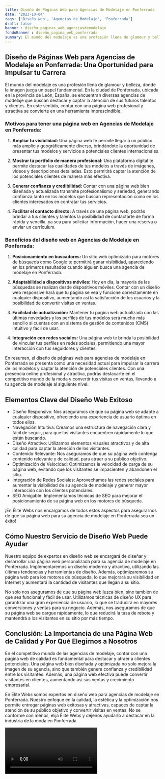 ```yaml
---
title: Diseño de Páginas Web para Agencias de Modelaje en Ponferrada
date: '2023-10-04'
tags: ['Diseño web', 'Agencias de Modelaje', 'Ponferrada']
draft: false
banner : diseño_paginas_web_agenciasdemodelaje
fondoBanner : diseño_pagina_web_ponferrada
summary: El mundo del modelaje es una profesión llena de glamour y belleza, donde la imagen juega un papel fundamental. En la ciudad de Ponferrada, ubicada en la provincia de León, España, se encuentran diversas agencias de modelaje que buscan destacar y captar la atención de sus futuros talentos y clientes. En este sentido, contar con una página web profesional y atractiva se convierte en una herramienta imprescindible.
---
```


## **Diseño de Páginas Web para Agencias de Modelaje en Ponferrada: Una Oportunidad para Impulsar tu Carrera**

El mundo del modelaje es una profesión llena de glamour y belleza, donde la imagen juega un papel fundamental. En la ciudad de Ponferrada, ubicada en la provincia de León, España, se encuentran diversas agencias de modelaje que buscan destacar y captar la atención de sus futuros talentos y clientes. En este sentido, contar con una página web profesional y atractiva se convierte en una herramienta imprescindible.

### **Motivos para tener una página web en Agencias de Modelaje en Ponferrada:**

1. **Ampliar tu visibilidad:** Una página web te permite llegar a un público más amplio y geográficamente diverso, brindándote la oportunidad de presentar tus modelos y servicios a potenciales clientes internacionales.

2. **Mostrar tu portfolio de manera profesional:** Una plataforma digital te permite destacar las cualidades de tus modelos a través de imágenes, vídeos y descripciones detalladas. Esto permitirá captar la atención de los potenciales clientes de manera más efectiva.

3. **Generar confianza y credibilidad:** Contar con una página web bien diseñada y actualizada transmite profesionalismo y seriedad, generando confianza tanto en los modelos que buscan representación como en los clientes interesados en contratar tus servicios.

4. **Facilitar el contacto directo:** A través de una página web, podrás brindar a tus clientes y talentos la posibilidad de contactarte de forma rápida y sencilla, ya sea para solicitar información, hacer una reserva o enviar un currículum.

### **Beneficios del diseño web en Agencias de Modelaje en Ponferrada:**

1. **Posicionamiento en buscadores:** Un sitio web optimizado para motores de búsqueda como Google te permitirá ganar visibilidad, apareciendo en los primeros resultados cuando alguien busca una agencia de modelaje en Ponferrada.

2. **Adaptabilidad a dispositivos móviles:** Hoy en día, la mayoría de las búsquedas se realizan desde dispositivos móviles. Contar con un diseño web responsive hará que tu página se vea y funcione correctamente en cualquier dispositivo, aumentando así la satisfacción de los usuarios y la posibilidad de convertir visitas en ventas.

3. **Facilidad de actualización:** Mantener tu página web actualizada con las últimas novedades y los perfiles de tus modelos será mucho más sencillo si cuentas con un sistema de gestión de contenidos (CMS) intuitivo y fácil de usar.

4. **Integración con redes sociales:** Una página web te brinda la posibilidad de vincular tus perfiles en redes sociales, permitiendo una mayor interacción con tus seguidores y clientes.

En resumen, el diseño de páginas web para agencias de modelaje en Ponferrada se presenta como una necesidad actual para impulsar la carrera de los modelos y captar la atención de potenciales clientes. Con una presencia online profesional y atractiva, podrás destacarte en el competitivo mundo de la moda y convertir tus visitas en ventas, llevando a tu agencia de modelaje al siguiente nivel.

<GifSeo />

<Cta />

## Elementos Clave del Diseño Web Exitoso

- Diseño Responsivo: Nos aseguramos de que su página web se adapte a cualquier dispositivo, ofreciendo una experiencia de usuario óptima en todos ellos.
- Navegación Intuitiva: Creamos una estructura de navegación clara y fácil de seguir, para que los visitantes encuentren rápidamente lo que están buscando.
- Diseño Atractivo: Utilizamos elementos visuales atractivos y de alta calidad para captar la atención de los visitantes.
- Contenido Relevante: Nos aseguramos de que su página web contenga contenido relevante y de calidad, para atraer a su público objetivo.
- Optimización de Velocidad: Optimizamos la velocidad de carga de su página web, evitando que los visitantes se impacienten y abandonen el sitio.
- Integración de Redes Sociales: Aprovechamos las redes sociales para aumentar la visibilidad de su agencia de modelaje y generar mayor interacción con los clientes potenciales.
- SEO Amigable: Implementamos técnicas de SEO para mejorar el posicionamiento de su página web en los motores de búsqueda.

¡En Élite Webs nos encargamos de todos estos aspectos para asegurarnos de que su página web para su agencia de modelaje en Ponferrada sea un éxito!

## Cómo Nuestro Servicio de Diseño Web Puede Ayudar

Nuestro equipo de expertos en diseño web se encargará de diseñar y desarrollar una página web personalizada para su agencia de modelaje en Ponferrada. Implementaremos un diseño moderno y atractivo, utilizando las últimas tendencias y herramientas de diseño. Además, optimizaremos su página web para los motores de búsqueda, lo que mejorará su visibilidad en Internet y aumentará la cantidad de visitantes que llegan a su sitio.

No sólo nos aseguramos de que su página web luzca bien, sino también de que sea funcional y fácil de usar. Utilizamos técnicas de diseño UX para garantizar una gran experiencia de usuario, lo que se traducirá en mayores conversiones y ventas para su negocio. Además, nos aseguramos de que su página web se cargue rápidamente, lo que reducirá la tasa de rebote y mantendrá a los visitantes en su sitio por más tiempo.

## Conclusión: La Importancia de una Página Web de Calidad y Por Qué Elegirnos a Nosotros

En el competitivo mundo de las agencias de modelaje, contar con una página web de calidad es fundamental para destacar y atraer a clientes potenciales. Una página web bien diseñada y optimizada no solo mejora la imagen de su agencia, sino que también genera confianza y credibilidad entre los visitantes. Además, una página web efectiva puede convertir visitantes en clientes, aumentando así sus ventas y crecimiento empresarial.

En Élite Webs somos expertos en diseño web para agencias de modelaje en Ponferrada. Nuestro enfoque en la calidad, la estética y la optimización nos permite entregar páginas web exitosas y atractivas, capaces de captar la atención de su público objetivo y convertir visitas en ventas. No se conforme con menos, elija Élite Webs y déjenos ayudarlo a destacar en la industria de la moda en Ponferrada.

<Video />

<CtaBot job='Agencias de Modelaje' city='Ponferrada'/>

<Gmaps query='Ponferrada+españa+maps' />